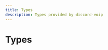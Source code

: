 ```yaml
---
title: Types
description: Types provided by discord-voip
---
```


# Types

<Cards><Card title="AudioPlayerBufferingState" description="The state that an AudioPlayer is in when it is waiting for a resource to become readable. Once this
happens, the AudioPlayer will enter the Playing state. If the resource ends/errors before this, then
it will re-enter the Idle state." href="/api/discord-voip/types/AudioPlayerBufferingState" />

<Card
  title="AudioPlayerIdleState"
  description="The state that an AudioPlayer is in when it has no resource to play. This is the starting state."
  href="/api/discord-voip/types/AudioPlayerIdleState"
/>

<Card
  title="AudioPlayerPausedState"
  description="The state that an AudioPlayer is in when it has either been explicitly paused by the user, or done
automatically by the AudioPlayer itself if there are no available subscribers."
  href="/api/discord-voip/types/AudioPlayerPausedState"
/>

<Card
  title="AudioPlayerPlayingState"
  description="The state that an AudioPlayer is in when it is actively playing an AudioResource. When playback ends,
it will enter the Idle state."
  href="/api/discord-voip/types/AudioPlayerPlayingState"
/>

<Card
  title="CreateAudioPlayerOptions"
  description="Options that can be passed when creating an audio player, used to specify its behavior."
  href="/api/discord-voip/types/CreateAudioPlayerOptions"
/>

<Card
  title="CreateAudioResourceOptions"
  description="Options that are set when creating a new audio resource."
  href="/api/discord-voip/types/CreateAudioResourceOptions"
/>

<Card
  title="CreateVoiceConnectionOptions"
  description="The options that can be given when creating a voice connection."
  href="/api/discord-voip/types/CreateVoiceConnectionOptions"
/>

<Card
  title="DiscordGatewayAdapterImplementerMethods"
  description="Methods that are provided by the implementer of a Discord gateway DiscordGatewayAdapter."
  href="/api/discord-voip/types/DiscordGatewayAdapterImplementerMethods"
/>

<Card
  title="DiscordGatewayAdapterLibraryMethods"
  description="Methods that are provided by the @discordjs/voice library to implementations of
Discord gateway DiscordGatewayAdapters."
  href="/api/discord-voip/types/DiscordGatewayAdapterLibraryMethods"
/>

<Card title="JoinConfig" description="Docs for type JoinConfig" href="/api/discord-voip/types/JoinConfig" />

<Card
  title="JoinVoiceChannelOptions"
  description="The options that can be given when joining a voice channel."
  href="/api/discord-voip/types/JoinVoiceChannelOptions"
/>

<Card
  title="VoiceConnectionConnectingState"
  description="The state that a VoiceConnection will be in when it is establishing a connection to a Discord
voice server."
  href="/api/discord-voip/types/VoiceConnectionConnectingState"
/>

<Card
  title="VoiceConnectionDestroyedState"
  description="The state that a VoiceConnection will be in when it has been permanently been destroyed by the
user and untracked by the library. It cannot be reconnected, instead, a new VoiceConnection
needs to be established."
  href="/api/discord-voip/types/VoiceConnectionDestroyedState"
/>

<Card
  title="VoiceConnectionDisconnectedBaseState"
  description="The state that a VoiceConnection will be in when it is not connected to a Discord voice server nor is
it attempting to connect. You can manually attempt to reconnect using VoiceConnection#reconnect."
  href="/api/discord-voip/types/VoiceConnectionDisconnectedBaseState"
/>

<Card
  title="VoiceConnectionDisconnectedOtherState"
  description="The state that a VoiceConnection will be in when it is not connected to a Discord voice server nor is
it attempting to connect. You can manually attempt to reconnect using VoiceConnection#reconnect."
  href="/api/discord-voip/types/VoiceConnectionDisconnectedOtherState"
/>

<Card
  title="VoiceConnectionDisconnectedWebSocketState"
  description="The state that a VoiceConnection will be in when its WebSocket connection was closed.
You can manually attempt to reconnect using VoiceConnection#reconnect."
  href="/api/discord-voip/types/VoiceConnectionDisconnectedWebSocketState"
/>

<Card
  title="VoiceConnectionReadyState"
  description="The state that a VoiceConnection will be in when it has an active connection to a Discord
voice server."
  href="/api/discord-voip/types/VoiceConnectionReadyState"
/>

<Card
  title="VoiceConnectionSignallingState"
  description="The state that a VoiceConnection will be in when it is waiting to receive a VOICE_SERVER_UPDATE and
VOICE_STATE_UPDATE packet from Discord, provided by the adapter."
  href="/api/discord-voip/types/VoiceConnectionSignallingState"
/>

<Card
  title="AudioPlayerState"
  description="The various states that the player can be in."
  href="/api/discord-voip/types/AudioPlayerState"
/>

<Card
  title="DiscordGatewayAdapterCreator"
  description="A function used to build adapters. It accepts a methods parameter that contains functions that
can be called by the implementer when new data is received on its gateway connection. In return,
the implementer will return some methods that the library can call - e.g. to send messages on
the gateway, or to signal that the adapter can be removed."
  href="/api/discord-voip/types/DiscordGatewayAdapterCreator"
/>

<Card
  title="VoiceConnectionDisconnectedState"
  description="The states that a VoiceConnection can be in when it is not connected to a Discord voice server nor is
it attempting to connect. You can manually attempt to connect using VoiceConnection#reconnect."
  href="/api/discord-voip/types/VoiceConnectionDisconnectedState"
/>

<Card title="VoiceConnectionState" description="The various states that a voice connection can be in." href="/api/discord-voip/types/VoiceConnectionState" /></Cards>
